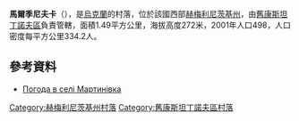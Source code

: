 {{coord|49|52|13|N|27|30|40|E|scale:100000|display=title}}

'''馬爾季尼夫卡'''（{{lang-uk|Мартинівка}}），是[[烏克蘭|烏克蘭]]的村落，位於該國西部[[赫梅利尼茨基州|赫梅利尼茨基州]]，由[[舊康斯坦丁諾夫區|舊康斯坦丁諾夫區]]負責管轄，面積1.49平方公里，海拔高度272米，2001年人口498，人口密度每平方公里334.2人。

==參考資料==
* [http://weather.in.ua/ua/hmel'nickaja/15151 Погода в селі Мартинівка]

{{DEFAULTSORT:Мартинівка}}
[[Category:赫梅利尼茨基州村落|Category:赫梅利尼茨基州村落]]
[[Category:舊康斯坦丁諾夫區村落|Category:舊康斯坦丁諾夫區村落]]


{{Khmelnytskyi-geo-stub}}